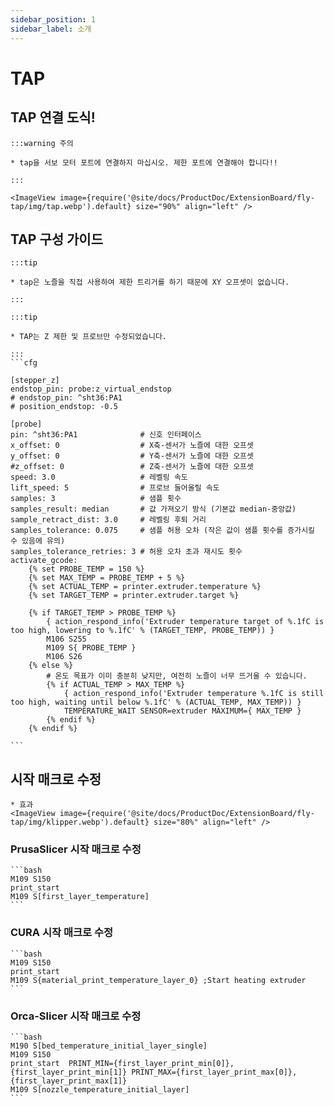 ```yaml
---
sidebar_position: 1
sidebar_label: 소개
---
```




# TAP

## TAP 연결 도식!

    :::warning 주의

    * tap을 서보 모터 포트에 연결하지 마십시오. 제한 포트에 연결해야 합니다!!

    :::

    <ImageView image={require('@site/docs/ProductDoc/ExtensionBoard/fly-tap/img/tap.webp').default} size="90%" align="left" />


## TAP 구성 가이드


    :::tip

    * tap은 노즐을 직접 사용하여 제한 트리거를 하기 때문에 XY 오프셋이 없습니다.

    :::

    :::tip

    * TAP는 Z 제한 및 프로브만 수정되었습니다.

    :::
    ```cfg

    [stepper_z]
    endstop_pin: probe:z_virtual_endstop
    # endstop_pin: ^sht36:PA1  
    # position_endstop: -0.5        

    [probe]
    pin: ^sht36:PA1              # 신호 인터페이스
    x_offset: 0                  # X축-센서가 노즐에 대한 오프셋
    y_offset: 0                  # Y축-센서가 노즐에 대한 오프셋
    #z_offset: 0                 # Z축-센서가 노즐에 대한 오프셋
    speed: 3.0                   # 레벨링 속도
    lift_speed: 5                # 프로브 들어올릴 속도
    samples: 3                   # 샘플 횟수
    samples_result: median       # 값 가져오기 방식 (기본값 median-중앙값)
    sample_retract_dist: 3.0     # 레벨링 후퇴 거리
    samples_tolerance: 0.075     # 샘플 허용 오차 (작은 값이 샘플 횟수를 증가시킬 수 있음에 유의)
    samples_tolerance_retries: 3 # 허용 오차 초과 재시도 횟수
    activate_gcode:
        {% set PROBE_TEMP = 150 %}
        {% set MAX_TEMP = PROBE_TEMP + 5 %}
        {% set ACTUAL_TEMP = printer.extruder.temperature %}
        {% set TARGET_TEMP = printer.extruder.target %}

        {% if TARGET_TEMP > PROBE_TEMP %}
            { action_respond_info('Extruder temperature target of %.1fC is too high, lowering to %.1fC' % (TARGET_TEMP, PROBE_TEMP)) }
            M106 S255
            M109 S{ PROBE_TEMP }
            M106 S26
        {% else %}
            # 온도 목표가 이미 충분히 낮지만, 여전히 노즐이 너무 뜨거울 수 있습니다.
            {% if ACTUAL_TEMP > MAX_TEMP %}
                { action_respond_info('Extruder temperature %.1fC is still too high, waiting until below %.1fC' % (ACTUAL_TEMP, MAX_TEMP)) }
                TEMPERATURE_WAIT SENSOR=extruder MAXIMUM={ MAX_TEMP }
            {% endif %}
        {% endif %}

    ```

## 시작 매크로 수정
    * 효과
    <ImageView image={require('@site/docs/ProductDoc/ExtensionBoard/fly-tap/img/klipper.webp').default} size="80%" align="left" />

### PrusaSlicer 시작 매크로 수정 

    ```bash
    M109 S150
    print_start
    M109 S[first_layer_temperature]
    ```

### CURA 시작 매크로 수정

    ```bash
    M109 S150
    print_start
    M109 S{material_print_temperature_layer_0} ;Start heating extruder
    ```

### Orca-Slicer 시작 매크로 수정

    ```bash
    M190 S[bed_temperature_initial_layer_single]
    M109 S150
    print_start  PRINT_MIN={first_layer_print_min[0]},{first_layer_print_min[1]} PRINT_MAX={first_layer_print_max[0]},{first_layer_print_max[1]}
    M109 S[nozzle_temperature_initial_layer]
    ```
